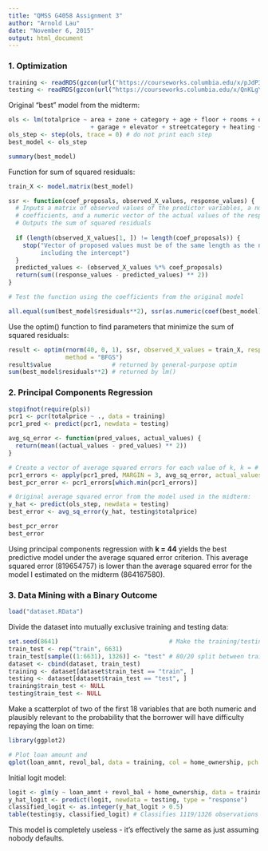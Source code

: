 ```yaml
---
title: "QMSS G4058 Assignment 3"
author: "Arnold Lau"
date: "November 6, 2015"
output: html_document
---
```


### 1. Optimization

```r
training <- readRDS(gzcon(url("https://courseworks.columbia.edu/x/pJdP39")))
testing <- readRDS(gzcon(url("https://courseworks.columbia.edu/x/QnKLgY")))
```

Original "best" model from the midterm:

```r
ols <- lm(totalprice ~ area + zone + category + age + floor + rooms + out + conservation + toilets
                       + garage + elevator + streetcategory + heating + storage, data = training)
ols_step <- step(ols, trace = 0) # do not print each step
best_model <- ols_step

summary(best_model)
```

Function for sum of squared residuals:  

```r

train_X <- model.matrix(best_model)

ssr <- function(coef_proposals, observed_X_values, response_values) {
  # Inputs a matrix of observed values of the predictor variables, a numeric vector of proposed values for
  # coefficients, and a numeric vector of the actual values of the response variable
  # Outputs the sum of squared residuals
  
  if (length(observed_X_values[1, ]) != length(coef_proposals)) {
    stop("Vector of proposed values must be of the same length as the number of coefficents in the model, 
         including the intercept")
  }
  predicted_values <- (observed_X_values %*% coef_proposals)
  return(sum((response_values - predicted_values) ** 2))
}

# Test the function using the coefficients from the original model

all.equal(sum(best_model$residuals**2), ssr(as.numeric(coef(best_model)), train_X, training$totalprice))
```

Use the optim() function to find parameters that minimize the sum of squared residuals:

```r
result <- optim(rnorm(40, 0, 1), ssr, observed_X_values = train_X, response_values = training$totalprice, 
                method = "BFGS")
result$value                 # returned by general-purpose optim
sum(best_model$residuals**2) # returned by lm()
```

### 2. Principal Components Regression

```r
stopifnot(require(pls))
pcr1 <- pcr(totalprice ~ ., data = training)
pcr1_pred <- predict(pcr1, newdata = testing)

avg_sq_error <- function(pred_values, actual_values) {
  return(mean((actual_values - pred_values) ** 2))
}

# Create a vector of average squared errors for each value of k, k = # of principal components
pcr1_errors <- apply(pcr1_pred, MARGIN = 3, avg_sq_error, actual_values = testing$totalprice)
best_pcr_error <- pcr1_errors[which.min(pcr1_errors)]

# Original average squared error from the model used in the midterm:
y_hat <- predict(ols_step, newdata = testing)
best_error <- avg_sq_error(y_hat, testing$totalprice)

best_pcr_error
best_error
```

Using principal components regression with __k = 44__ yields the best predictive model under the average squared error criterion. This average squared error (819654757) is lower than the average squared error for the model I estimated on the midterm (864167580).

### 3. Data Mining with a Binary Outcome

```r
load("dataset.RData")
```

Divide the dataset into mutually exclusive training and testing data:  
```r
set.seed(8641)                               # Make the training/testing split reproducible
train_test <- rep("train", 6631)
train_test[sample((1:6631), 1326)] <- "test" # 80/20 split between training and testing data
dataset <- cbind(dataset, train_test)
training <- dataset[dataset$train_test == "train", ]
testing <- dataset[dataset$train_test == "test", ]
training$train_test <- NULL
testing$train_test <- NULL
```

Make a scatterplot of two of the first 18 variables that are both numeric and plausibly relevant to the probability that the borrower will have difficulty repaying the loan on time:  

```r
library(ggplot2)

# Plot loan amount and 
qplot(loan_amnt, revol_bal, data = training, col = home_ownership, pch = as.factor(y))
```

Initial logit model:

```r
logit <- glm(y ~ loan_amnt + revol_bal + home_ownership, data = training, family = binomial)
y_hat_logit <- predict(logit, newdata = testing, type = "response")
classified_logit <- as.integer(y_hat_logit > 0.5)
table(testing$y, classified_logit) # Classifies 1119/1326 observations correctly
```

This model is completely useless - it's effectively the same as just assuming nobody defaults.  
